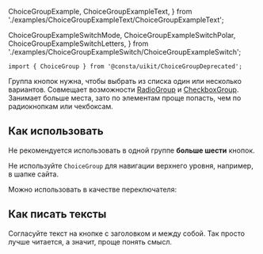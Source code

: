   ChoiceGroupExample,
  ChoiceGroupExampleText,
} from './examples/ChoiceGroupExampleText/ChoiceGroupExampleText';

  ChoiceGroupExampleSwitchMode,
  ChoiceGroupExampleSwitchPolar,
  ChoiceGroupExampleSwitchLetters,
} from './examples/ChoiceGroupExampleSwitch/ChoiceGroupExampleSwitch';

```tsx
import { ChoiceGroup } from '@consta/uikit/ChoiceGroupDeprecated';
```

Группа кнопок нужна, чтобы выбрать из списка один или несколько вариантов.
Совмещает возможности [RadioGroup](##LIBS.STAND/stand:uikit-components-radiogroup-stable) и
[CheckboxGroup](##LIBS.STAND/stand:uikit-components-checkboxgroup-stable). Занимает больше места, зато по элементам проще попасть, чем по радиокнопкам
или чекбоксам.

<ChoiceGroupExample />

## Как использовать

Не рекомендуется использовать в одной группе **больше шести** кнопок.

Не используйте `ChoiceGroup` для навигации верхнего уровня, например, в шапке сайта.

Можно использовать в качестве переключателя:

<ChoiceGroupExampleSwitchPolar />
<ChoiceGroupExampleSwitchLetters />
<ChoiceGroupExampleSwitchMode />

## Как писать тексты

Согласуйте текст на кнопке с заголовком и между собой. Так просто лучше читается, а значит, проще понять смысл.

<ChoiceGroupExampleText />
